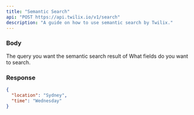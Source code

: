 ```yaml
---
title: "Semantic Search"
api: "POST https://api.twilix.io/v1/search"
description: "A guide on how to use semantic search by Twilix."
---
```


### Body

<ParamField body="text" type="string">
  The query you want the semantic search result of
</ParamField>

<Snippet file="param-limit.mdx"/>
<ParamField body="fieldsToSearch" type="string">
  What fields do you want to search.
</ParamField>
<Snippet file="param-where.mdx"/>

### Response

<ResponseExample>

```json Response
{
  "location": "Sydney",
  "time": "Wednesday"
}
```

</ResponseExample>

<Snippet file="header-application-type.mdx" />
